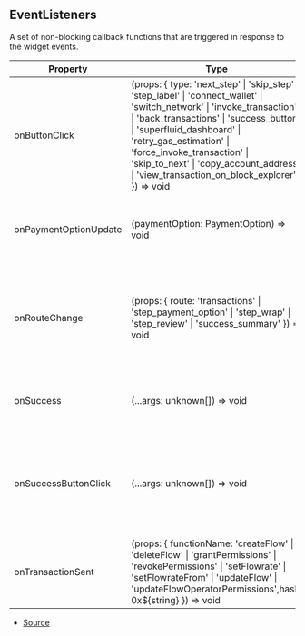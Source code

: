 ## EventListeners

A set of non-blocking callback functions that are triggered in response to the widget events.

| Property | Type | Value | Description |
| ----------- | ----------- | ----------- | ----------- |
| onButtonClick | (props: \{ type: 'next_step' \| 'skip_step' \| 'step_label' \| 'connect_wallet' \| 'switch_network' \| 'invoke_transaction' \| 'back_transactions' \| 'success_button' \| 'superfluid_dashboard' \| 'retry_gas_estimation' \| 'force_invoke_transaction' \| 'skip_to_next' \| 'copy_account_address' \| 'view_transaction_on_block_explorer' }) => void | N/A | Called when a button is pressed. Usually a call to action (CTA). |
| onPaymentOptionUpdate | (paymentOption: PaymentOption) => void | N/A | Called when the payment option is initialized or changed by the user. |
| onRouteChange | (props: \{ route: 'transactions' \| 'step_payment_option' \| 'step_wrap' \| 'step_review' \| 'success_summary' }) => void | N/A | Called when the widget route changes. "Route" is a term to define the _view_ the user sees. |
| onSuccess | (...args: unknown\[]) => void | N/A | Called when the checkout is successfully finished. |
| onSuccessButtonClick | (...args: unknown\[]) => void | N/A | Called when the merchant's success button is defined in the schema and it's clicked. |
| onTransactionSent | (props: \{ functionName: 'createFlow' \| 'deleteFlow' \| 'grantPermissions' \| 'revokePermissions' \| 'setFlowrate' \| 'setFlowrateFrom' \| 'updateFlow' \| 'updateFlowOperatorPermissions',hash: 0x\$\{string} }) => void | N/A | Called when a transaction is executed. |


- [Source](https://github.com/superfluid-finance/widget/blob/28c3a53/packages/widget/src/EventListeners.ts#L23)